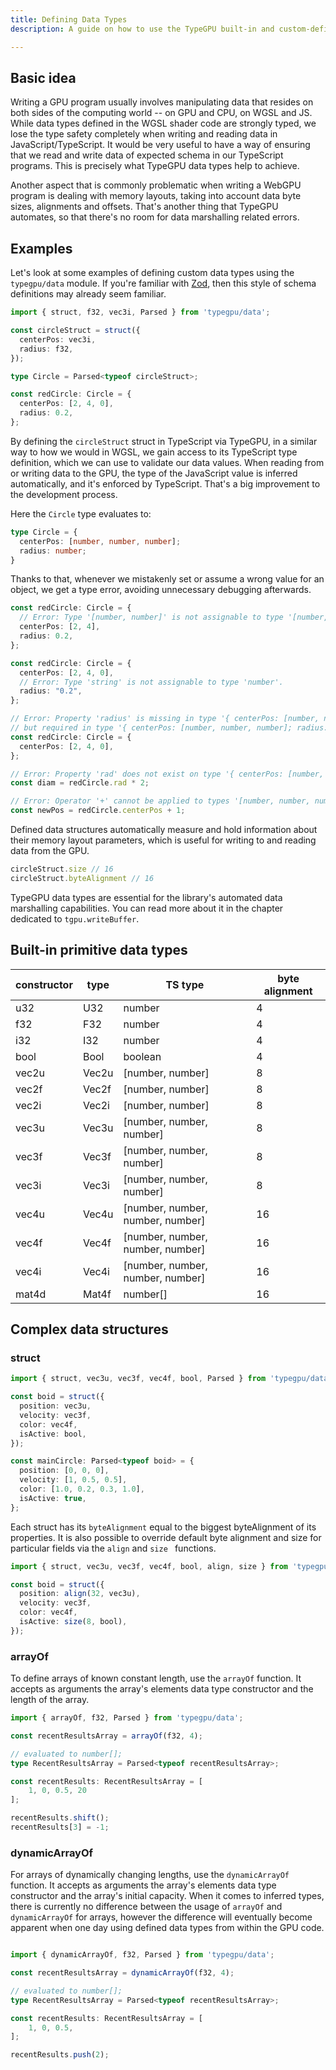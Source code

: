 ```yaml
---
title: Defining Data Types
description: A guide on how to use the TypeGPU built-in and custom-defined data types.

---
```


## Basic idea

Writing a GPU program usually involves manipulating data that resides on both sides of the computing world -- on GPU and CPU, on WGSL and JS. While data types defined in the WGSL shader code are strongly typed, we lose the type safety completely when writing and reading data in JavaScript/TypeScript. It would be very useful to have a way of ensuring that we read and write data of expected schema in our TypeScript programs. This is precisely what TypeGPU data types help to achieve. 

Another aspect that is commonly problematic when writing a WebGPU program is dealing with memory layouts, taking into account data byte sizes, alignments and offsets. That's another thing that TypeGPU automates, so that there's no room for data marshalling related errors.

## Examples

Let's look at some examples of defining custom data types using the `typegpu/data` module. If you're familiar with [Zod](https://zod.dev/), then this style of schema definitions may already seem familiar.

```ts
import { struct, f32, vec3i, Parsed } from 'typegpu/data';

const circleStruct = struct({
  centerPos: vec3i,
  radius: f32,
});

type Circle = Parsed<typeof circleStruct>;

const redCircle: Circle = {
  centerPos: [2, 4, 0],
  radius: 0.2,
};
```

By defining the `circleStruct` struct in TypeScript via TypeGPU, in a similar way to how we would in WGSL, we gain access to its TypeScript type definition, which we can use to validate our data values. When reading from or writing data to the GPU, the type of the JavaScript value is inferred automatically, and it's enforced by TypeScript. That's a big improvement to the development process.

Here the `Circle` type evaluates to: 

```ts
type Circle = {
  centerPos: [number, number, number];
  radius: number;
}
```

Thanks to that, whenever we mistakenly set or assume a wrong value for an object, we get a type error, avoiding unnecessary debugging afterwards.

```ts
const redCircle: Circle = {
  // Error: Type '[number, number]' is not assignable to type '[number, number, number]'.
  centerPos: [2, 4], 
  radius: 0.2,
};

const redCircle: Circle = {
  centerPos: [2, 4, 0], 
  // Error: Type 'string' is not assignable to type 'number'.
  radius: "0.2",
};

// Error: Property 'radius' is missing in type '{ centerPos: [number, number, number]; }' 
// but required in type '{ centerPos: [number, number, number]; radius: number; }'.
const redCircle: Circle = {
  centerPos: [2, 4, 0], 
};

// Error: Property 'rad' does not exist on type '{ centerPos: [number, number, number]; radius: number; }'
const diam = redCircle.rad * 2;

// Error: Operator '+' cannot be applied to types '[number, number, number]' and 'number'.
const newPos = redCircle.centerPos + 1;
```

Defined data structures automatically measure and hold information about their memory layout parameters, which is useful for writing to and reading data from the GPU.

```ts
circleStruct.size // 16
circleStruct.byteAlignment // 16
```

TypeGPU data types are essential for the library's automated data marshalling capabilities. You can read more about it in the chapter dedicated to `tgpu.writeBuffer`.

## Built-in primitive data types

| constructor | type |  TS type | byte alignment|
| --- | --- | --- | --- |
| u32 | U32 | number | 4 |
| f32 | F32 | number | 4 |
| i32 | I32 | number | 4 |
| bool | Bool | boolean | 4 |
| vec2u | Vec2u | [number, number] | 8 |
| vec2f | Vec2f | [number, number] | 8 |
| vec2i | Vec2i | [number, number] | 8 |
| vec3u | Vec3u | [number, number, number] | 8 |
| vec3f | Vec3f | [number, number, number] | 8 |
| vec3i | Vec3i | [number, number, number] | 8 |
| vec4u | Vec4u | [number, number, number, number] | 16 |
| vec4f | Vec4f | [number, number, number, number] | 16 |
| vec4i | Vec4i | [number, number, number, number] | 16 |
| mat4d | Mat4f | number[] | 16 |

## Complex data structures

### struct

```ts 
import { struct, vec3u, vec3f, vec4f, bool, Parsed } from 'typegpu/data';

const boid = struct({
  position: vec3u,
  velocity: vec3f,
  color: vec4f,
  isActive: bool,
});

const mainCircle: Parsed<typeof boid> = {
  position: [0, 0, 0],
  velocity: [1, 0.5, 0.5],
  color: [1.0, 0.2, 0.3, 1.0],
  isActive: true,
};
```

Each struct has its `byteAlignment` equal to the biggest byteAlignment of its properties. It is also possible to override default byte alignment and size for particular fields via the `align` and `size ` functions.

```ts 
import { struct, vec3u, vec3f, vec4f, bool, align, size } from 'typegpu/data';

const boid = struct({
  position: align(32, vec3u),
  velocity: vec3f,
  color: vec4f,
  isActive: size(8, bool),
});
```

### arrayOf

To define arrays of known constant length, use the `arrayOf` function. It accepts as arguments the array's elements data type constructor and the length of the array.

```ts
import { arrayOf, f32, Parsed } from 'typegpu/data';

const recentResultsArray = arrayOf(f32, 4);

// evaluated to number[];
type RecentResultsArray = Parsed<typeof recentResultsArray>;

const recentResults: RecentResultsArray = [
    1, 0, 0.5, 20
];

recentResults.shift();
recentResults[3] = -1;
```

### dynamicArrayOf

For arrays of dynamically changing lengths, use the `dynamicArrayOf` function. It accepts as arguments the array's elements data type constructor and the array's initial capacity. When it comes to inferred types, there is currently no difference between the usage of `arrayOf` and `dynamicArrayOf` for arrays, however the difference will eventually become apparent when one day using defined data types from within the GPU code.

```ts

import { dynamicArrayOf, f32, Parsed } from 'typegpu/data';

const recentResultsArray = dynamicArrayOf(f32, 4);

// evaluated to number[];
type RecentResultsArray = Parsed<typeof recentResultsArray>;

const recentResults: RecentResultsArray = [
    1, 0, 0.5,
];

recentResults.push(2);

```

